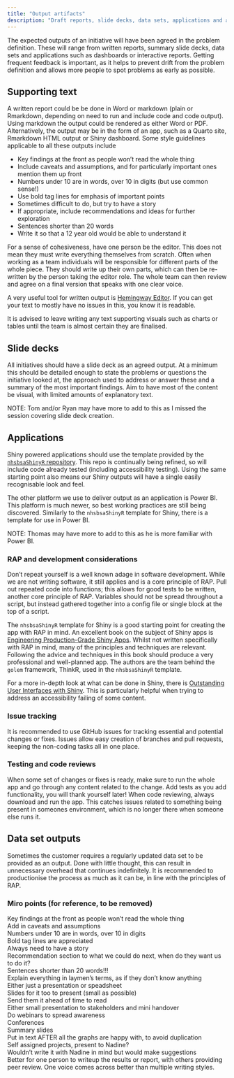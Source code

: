 ```yaml
---
title: "Output artifacts"
description: "Draft reports, slide decks, data sets, applications and any other agreed outputs"
---
```


The expected outputs of an initiative will have been agreed in the problem definition. These will range from written reports, summary slide decks, data sets and applications such as dashboards or interactive reports. Getting frequent feedback is important, as it helps to prevent drift from the problem definition and allows more people to spot problems as early as possible.

## Supporting text

A written report could be be done in Word or markdown (plain or Rmarkdown, depending on need to run and include code and code output). Using markdown the output could be rendered as either Word or PDF. Alternatively, the output may be in the form of an app, such as a Quarto site, Rmarkdown HTML output or Shiny dashboard. Some style guidelines applicable to all these outputs include

- Key findings at the front as people won't read the whole thing
- Include caveats and assumptions, and for particularly important ones mention them up front
- Numbers under 10 are in words, over 10 in digits (but use common sense!)
- Use bold tag lines for emphasis of important points
- Sometimes difficult to do, but try to have a story
- If appropriate, include recommendations and ideas for further exploration
- Sentences shorter than 20 words
- Write it so that a 12 year old would be able to understand it

For a sense of cohesiveness, have one person be the editor. This does not mean they must write everything themselves from scratch. Often when working as a team individuals will be responsible for different parts of the whole piece. They should write up their own parts, which can then be re-written by the person taking the editor role. The whole team can then review and agree on a final version that speaks with one clear voice.

A very useful tool for written output is [Hemingway Editor](https://hemingwayapp.com/). If you can get your text to mostly have no issues in this, you know it is readable.

It is advised to leave writing any text supporting visuals such as charts or tables until the team is almost certain they are finalised.

## Slide decks

All initiatives should have a slide deck as an agreed output. At a minimum this should be detailed enough to state the problems or questions the initiative looked at, the approach used to address or answer these and a summary of the most important findings. Aim to have most of the content be visual, with limited amounts of explanatory text.

NOTE: Tom and/or Ryan may have more to add to this as I missed the session covering slide deck creation.

## Applications

Shiny powered applications should use the template provided by the [`nhsbsaShinyR` repository](https://github.com/nhsbsa-data-analytics/nhsbsaShinyR). This repo is continually being refined, so will include code already tested (including accessibility testing). Using the same starting point also means our Shiny outputs will have a single easily recognisable look and feel.

The other platform we use to deliver output as an application is Power BI. This platform is much newer, so best working practices are still being discovered. Similarly to the `nhsbsaShinyR` template for Shiny, there is a template for use in Power BI.

NOTE: Thomas may have more to add to this as he is more familiar with Power BI.

### RAP and development considerations

Don't repeat yourself is a well known adage in software development. While we are not writing software, it still applies and is a core principle of RAP. Pull out repeated code into functions; this allows for good tests to be written, another core principle of RAP. Variables should not be spread throughout a script, but instead gathered together into a config file or single block at the top of a script.

The `nhsbsaShinyR` template for Shiny is a good starting point for creating the app with RAP in mind. An excellent book on the subject of Shiny apps is [Engineering Production-Grade Shiny Apps](https://engineering-shiny.org/). Whilst not written specifically with RAP in mind, many of the principles and techniques are relevant. Following the advice and techniques in this book should produce a very professional and well-planned app. The authors are the team behind the `golem` framework, ThinkR, used in the `nhsbsaShinyR` template.

For a more in-depth look at what can be done in Shiny, there is [Outstanding User Interfaces with Shiny](https://unleash-shiny.rinterface.com/). This is particularly helpful when trying to address an accessibility failing of some content.

### Issue tracking

It is recommended to use GitHub issues for tracking essential and potential changes or fixes. Issues allow easy creation of branches and pull requests, keeping the non-coding tasks all in one place.

### Testing and code reviews

When some set of changes or fixes is ready, make sure to run the whole app and go through any content related to the change. Add tests as you add functionality, you will thank yourself later! When code reviewing, always download and run the app. This catches issues related to something being present in someones environment, which is no longer there when someone else runs it.

## Data set outputs

Sometimes the customer requires a regularly updated data set to be provided as an output. Done with little thought, this can result in unnecessary overhead that continues indefinitely. It is recommended to productionise the process as much as it can be, in line with the principles of RAP.

### Miro points (for reference, to be removed)

Key findings at the front as people won't read the whole thing  
Add in caveats and assumptions  
Numbers under 10 are in words, over 10 in digits  
Bold tag lines are appreciated  
Always need to have a story  
Recommendation section to what we could do next, when do they want us to do it?  
Sentences shorter than 20 words!!!  
Explain everything in laymen's terms, as if they don't know anything  
Either just a presentation or speadsheet  
Slides for it too to present (small as possible)  
Send them it ahead of time to read  
Either small presentation to stakeholders and mini handover  
Do webinars to spread awareness  
Conferences  
Summary slides  
Put in text AFTER all the graphs are happy with, to avoid duplication  
Self assigned projects, present to Nadine?  
Wouldn't write it with Nadine in mind but would make suggestions  
Better for one person to writeup the results or report, with others providing peer review. One voice comes across better than multiple writing styles.  
